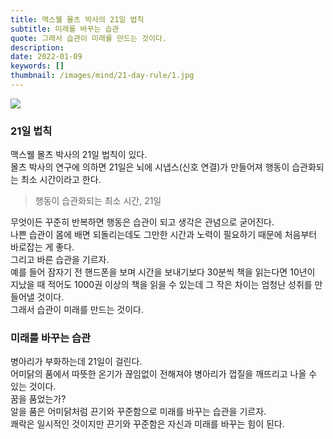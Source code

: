 ```yaml
---
title: 맥스웰 몰츠 박사의 21일 법칙
subtitle: 미래를 바꾸는 습관
quote: 그래서 습관이 미래를 만드는 것이다.
description: 
date: 2022-01-09
keywords: []
thumbnail: /images/mind/21-day-rule/1.jpg
---
```


![](/images/mind/21-day-rule/1.jpg)

### 21일 법칙

맥스웰 몰츠 박사의 21일 법칙이 있다.  
몰츠 박사의 연구에 의하면 21일은 뇌에 시냅스(신호 연결)가 만들어져 행동이 습관화되는 최소 시간이라고 한다.  

> 행동이 습관화되는 최소 시간, 21일

무엇이든 꾸준히 반복하면 행동은 습관이 되고 생각은 관념으로 굳어진다.  
나쁜 습관이 몸에 배면 되돌리는데도 그만한 시간과 노력이 필요하기 때문에 처음부터 바로잡는 게 좋다.  
그리고 바른 습관을 기르자.  
예를 들어 잠자기 전 핸드폰을 보며 시간을 보내기보다 30분씩 책을 읽는다면 10년이 지났을 때 적어도 1000권 이상의 책을 읽을 수 있는데 그 작은 차이는 엄청난 성취를 만들어낼 것이다.  
그래서 습관이 미래를 만드는 것이다.  

### 미래를 바꾸는 습관

병아리가 부화하는데 21일이 걸린다.  
어미닭의 품에서 따뜻한 온기가 끊임없이 전해져야 병아리가 껍질을 깨뜨리고 나올 수 있는 것이다.  
꿈을 품었는가?  
알을 품은 어미닭처럼 끈기와 꾸준함으로 미래를 바꾸는 습관을 기르자.  
쾌락은 일시적인 것이지만 끈기와 꾸준함은 자신과 미래를 바꾸는 힘이 된다.